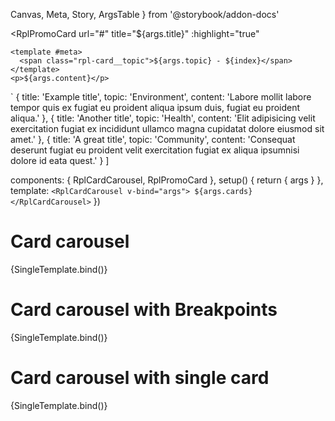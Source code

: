   Canvas,
  Meta,
  Story,
  ArgsTable
} from '@storybook/addon-docs'

  <RplPromoCard
    url="#"
    title="${args.title}"
    :highlight="true"
  >
    <template #meta>
      <span class="rpl-card__topic">${args.topic} - ${index}</span>
    </template>
    <p>${args.content}</p>
  </RplPromoCard>
`
  {
    title: 'Example title',
    topic: 'Environment',
    content: 'Labore mollit labore tempor quis ex fugiat eu proident aliqua ipsum duis, fugiat eu proident aliqua.'
  },
  {
    title: 'Another title',
    topic: 'Health',
    content: 'Elit adipisicing velit exercitation fugiat ex incididunt ullamco magna cupidatat dolore eiusmod sit amet.'
  },
  {
    title: 'A great title',
    topic: 'Community',
    content: 'Consequat deserunt fugiat eu proident velit exercitation fugiat ex aliqua ipsumnisi dolore id eata quest.'
  }
]


  components: { RplCardCarousel, RplPromoCard },
  setup() {
    return { args }
  },
  template: `<RplCardCarousel v-bind="args">
    ${args.cards}
  </RplCardCarousel>`
})

<Meta
  title='WIP/Components/Card carousel'
  component={RplCardCarousel}
/>

# Card carousel

<ArgsTable of={RplCardCarousel} />

<Canvas>
  <Story
    name='Default'
    play={a11yStoryCheck}
    args={{
      perView: 1,
      cards: exampleContent(3)
    }}
  >
    {SingleTemplate.bind()}
  </Story>
</Canvas>

# Card carousel with Breakpoints

<ArgsTable of={RplCardCarousel} />

<Canvas>
  <Story
    name='Breakpoints'
    play={a11yStoryCheck}
    args={{
      perView: { xs: 1, m: 2, l: 3 },
      cards: exampleContent(6)
    }}
  >
    {SingleTemplate.bind()}
  </Story>
</Canvas>

# Card carousel with single card

<ArgsTable of={RplCardCarousel} />

<Canvas>
  <Story
    name='Single Card'
    play={a11yStoryCheck}
    args={{
      cards: exampleContent(1)
    }}
  >
    {SingleTemplate.bind()}
  </Story>
</Canvas>
